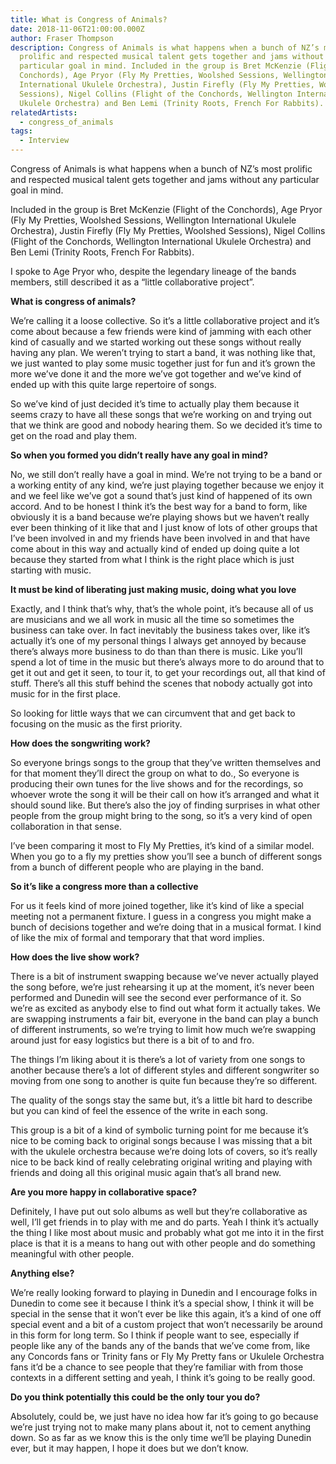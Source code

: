 ```yaml
---
title: What is Congress of Animals?
date: 2018-11-06T21:00:00.000Z
author: Fraser Thompson
description: Congress of Animals is what happens when a bunch of NZ’s most
  prolific and respected musical talent gets together and jams without any
  particular goal in mind. Included in the group is Bret McKenzie (Flight of the
  Conchords), Age Pryor (Fly My Pretties, Woolshed Sessions, Wellington
  International Ukulele Orchestra), Justin Firefly (Fly My Pretties, Woolshed
  Sessions), Nigel Collins (Flight of the Conchords, Wellington International
  Ukulele Orchestra) and Ben Lemi (Trinity Roots, French For Rabbits).
relatedArtists:
  - congress_of_animals
tags:
  - Interview
---
```



Congress of Animals is what happens when a bunch of NZ’s most prolific and respected musical talent gets together and jams without any particular goal in mind.

Included in the group is Bret McKenzie (Flight of the Conchords), Age Pryor (Fly My Pretties, Woolshed Sessions, Wellington International Ukulele Orchestra), Justin Firefly (Fly My Pretties, Woolshed Sessions), Nigel Collins (Flight of the Conchords, Wellington International Ukulele Orchestra) and Ben Lemi (Trinity Roots, French For Rabbits).

I spoke to Age Pryor who, despite the legendary lineage of the bands members, still described it as a “little collaborative project”.

**What is congress of animals?**

We’re calling it a loose collective. So it’s a little collaborative project and it’s come about because a few friends were kind of jamming with each other kind of casually and we started working out these songs without really having any plan. We weren’t trying to start a band, it was nothing like that, we just wanted to play some music together just for fun and it’s grown the more we’ve done it and the more we’ve got together and we’ve kind of ended up with this quite large repertoire of songs.

So we’ve kind of just decided it’s time to actually play them because it seems crazy to have all these songs that we’re working on and trying out that we think are good and nobody hearing them. So we decided it’s time to get on the road and play them.

**So when you formed you didn’t really have any goal in mind?**

No, we still don’t really have a goal in mind. We’re not trying to be a band or a working entity of any kind, we’re just playing together because we enjoy it and we feel like we’ve got a sound that’s just kind of happened of its own accord. And to be honest I think it’s the best way for a band to form, like obviously it is a band because we’re playing shows but we haven’t really ever been thinking of it like that and I just know of lots of other groups that I’ve been involved in and my friends have been involved in and that have come about in this way and actually kind of ended up doing quite a lot because they started from what I think is the right place which is just starting with music.

**It must be kind of liberating just making music, doing what you love**

Exactly, and I think that’s why, that’s the whole point, it’s because all of us are musicians and we all work in music all the time so sometimes the business can take over. In fact inevitably the business takes over, like it’s actually it’s one of my personal things I always get annoyed by because there’s always more business to do than than there is music. Like you’ll spend a lot of time in the music but there’s always more to do around that to get it out and get it seen, to tour it, to get your recordings out, all that kind of stuff. There’s all this stuff behind the scenes that nobody actually got into music for in the first place.

So looking for little ways that we can circumvent that and get back to focusing on the music as the first priority.

**How does the songwriting work?**

So everyone brings songs to the group that they’ve written themselves and for that moment they’ll direct the group on what to do., So everyone is producing their own tunes for the live shows and for the recordings, so whoever wrote the song it will be their call on how it’s arranged and what it should sound like. But there’s also the joy of finding surprises in what other people from the group might bring to the song, so it’s a very kind of open collaboration in that sense.

I’ve been comparing it most to Fly My Pretties, it’s kind of a similar model. When you go to a fly my pretties show you’ll see a bunch of different songs from a bunch of different people who are playing in the band.

**So it’s like a congress more than a collective**

For us it feels kind of more joined together, like it’s kind of like a special meeting not a permanent fixture. I guess in a congress you might make a bunch of decisions together and we’re doing that in a musical format. I kind of like the mix of formal and temporary that that word implies.

**How does the live show work?**

There is a bit of instrument swapping because we’ve never actually played the song before, we’re just rehearsing it up at the moment, it’s never been performed and Dunedin will see the second ever performance of it. So we’re as excited as anybody else to find out what form it actually takes. We are swapping instruments a fair bit, everyone in the band can play a bunch of different instruments, so we’re trying to limit how much we’re swapping around just for easy logistics but there is a bit of to and fro.

The things I’m liking about it is there’s a lot of variety from one songs to another because there’s a lot of different styles and different songwriter so moving from one song to another is quite fun because they’re so different.

The quality of the songs stay the same but, it’s a little bit hard to describe but you can kind of feel the essence of the write in each song.

This group is a bit of a kind of symbolic turning point for me because it’s nice to be coming back to original songs because I was missing that a bit with the ukulele orchestra because we’re doing lots of covers, so it’s really nice to be back kind of really celebrating original writing and playing with friends and doing all this original music again that’s all brand new.

**Are you more happy in collaborative space?**

Definitely, I have put out solo albums as well but they’re collaborative as well, I’ll get friends in to play with me and do parts. Yeah I think it’s actually the thing I like most about music and probably what got me into it in the first place is that it is a means to hang out with other people and do something meaningful with other people.

**Anything else?**

We’re really looking forward to playing in Dunedin and I encourage folks in Dunedin to come see it because I think it’s a special show, I think it will be special in the sense that it won’t ever be like this again, it’s a kind of one off special event and a bit of a custom project that won’t necessarily be around in this form for long term. So I think if people want to see, especially if people like any of the bands any of the bands that we’ve come from, like any Concords fans or Trinity fans or Fly My Pretty fans or Ukulele Orchestra fans it’d be a chance to see people that they’re familiar with from those contexts in a different setting and yeah, I think it’s going to be really good.

**Do you think potentially this could be the only tour you do?**

Absolutely, could be, we just have no idea how far it’s going to go because we’re just trying not to make many plans about it, not to cement anything down. So as far as we know this is the only time we’ll be playing Dunedin ever, but it may happen, I hope it does but we don’t know.
